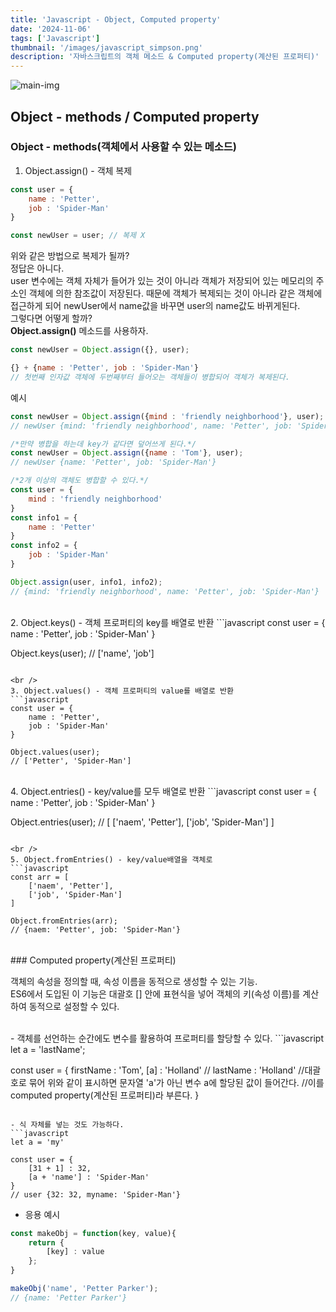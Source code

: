 ```yaml
---
title: 'Javascript - Object, Computed property'
date: '2024-11-06'
tags: ['Javascript']
thumbnail: '/images/javascript_simpson.png'
description: '자바스크립트의 객체 메소드 & Computed property(계산된 프로퍼티)'
---
```


<img src="/images/javascript_simpson.png" alt="main-img" className="rounded-xl" />
<br />

## Object - methods / Computed property

### Object - methods(객체에서 사용할 수 있는 메소드)

1. Object.assign() - 객체 복제
```javascript
const user = {
    name : 'Petter',
    job : 'Spider-Man'
}

const newUser = user; // 복제 X
```
위와 같은 방법으로 복제가 될까?<br />
정답은 아니다.<br />
user 변수에는 객체 자체가 들어가 있는 것이 아니라 객체가 저장되어 있는 메모리의 주소인 객체에 의한 참조값이 저장된다. 때문에 객체가 복제되는 것이 아니라 같은 객체에 접근하게 되어 newUser에서 name값을 바꾸면 user의 name값도 바뀌게된다.<br />
그렇다면 어떻게 할까?<br />
**Object.assign()** 메소드를 사용하자.
```javascript
const newUser = Object.assign({}, user);

{} + {name : 'Petter', job : 'Spider-Man'}
// 첫번째 인자값 객체에 두번째부터 들어오는 객체들이 병합되어 객체가 복제된다.
```
예시
```javascript
const newUser = Object.assign({mind : 'friendly neighborhood'}, user);
// newUser {mind: 'friendly neighborhood', name: 'Petter', job: 'Spider-Man'}

/*만약 병합을 하는데 key가 같다면 덮어쓰게 된다.*/
const newUser = Object.assign({name : 'Tom'}, user);
// newUser {name: 'Petter', job: 'Spider-Man'}

/*2개 이상의 객체도 병합할 수 있다.*/
const user = {
    mind : 'friendly neighborhood'
}
const info1 = {
    name : 'Petter'
}
const info2 = {
    job : 'Spider-Man'
}

Object.assign(user, info1, info2);
// {mind: 'friendly neighborhood', name: 'Petter', job: 'Spider-Man'}
```

<br />
2. Object.keys() - 객체 프로퍼티의 key를 배열로 반환
```javascript
const user = {
    name : 'Petter',
    job : 'Spider-Man'
}

Object.keys(user);
// ['name', 'job']
```

<br />
3. Object.values() - 객체 프로퍼티의 value를 배열로 반환
```javascript
const user = {
    name : 'Petter',
    job : 'Spider-Man'
}

Object.values(user);
// ['Petter', 'Spider-Man']
```

<br/>
4. Object.entries() - key/value를 모두 배열로 반환
```javascript
const user = {
    name : 'Petter',
    job : 'Spider-Man'
}

Object.entries(user);
// [ ['naem', 'Petter'], ['job', 'Spider-Man'] ]
```

<br />
5. Object.fromEntries() - key/value배열을 객체로
```javascript
const arr = [
    ['naem', 'Petter'],
    ['job', 'Spider-Man']
]

Object.fromEntries(arr);
// {naem: 'Petter', job: 'Spider-Man'}
```

<br />
### Computed property(계산된 프로퍼티)

객체의 속성을 정의할 때, 속성 이름을 동적으로 생성할 수 있는 기능.<br />
ES6에서 도입된 이 기능은 대괄호 [] 안에 표현식을 넣어 객체의 키(속성 이름)를 계산하여 동적으로 설정할 수 있다.

<br />
- 객체를 선언하는 순간에도 변수를 활용하여 프로퍼티를 할당할 수 있다.
```javascript
let a = 'lastName';

const user = {
    firstName : 'Tom',
    [a] : 'Holland' // lastName : 'Holland'
    //대괄호로 묶어 위와 같이 표시하면 문자열 'a'가 아닌 변수 a에 할당된 값이 들어간다.
    //이를 computed property(계산된 프로퍼티)라 부른다.
}
```

- 식 자체를 넣는 것도 가능하다.
```javascript
let a = 'my'

const user = {
    [31 + 1] : 32,
    [a + 'name'] : 'Spider-Man'
}
// user {32: 32, myname: 'Spider-Man'}
```

- 응용 예시
```javascript
const makeObj = function(key, value){
    return {
        [key] : value
    };
}

makeObj('name', 'Petter Parker');
// {name: 'Petter Parker'}
```